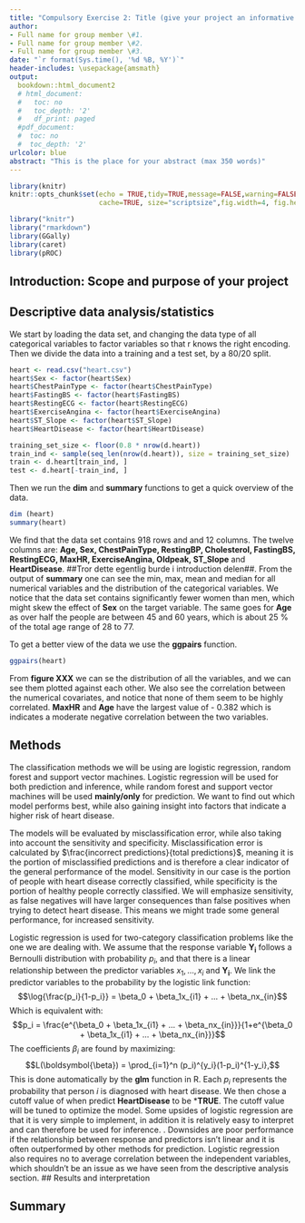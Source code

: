 ```yaml
---
title: "Compulsory Exercise 2: Title (give your project an informative title)"
author:
- Full name for group member \#1.
- Full name for group member \#2.
- Full name for group member \#3.
date: "`r format(Sys.time(), '%d %B, %Y')`"
header-includes: \usepackage{amsmath}
output: 
  bookdown::html_document2
  # html_document:
  #   toc: no
  #   toc_depth: '2'
  #   df_print: paged
  #pdf_document:
  #  toc: no
  #  toc_depth: '2'
urlcolor: blue
abstract: "This is the place for your abstract (max 350 words)"
---
```


```r
library(knitr)
knitr::opts_chunk$set(echo = TRUE,tidy=TRUE,message=FALSE,warning=FALSE,strip.white=TRUE,prompt=FALSE,
                      cache=TRUE, size="scriptsize",fig.width=4, fig.height=3,fig.align = "center")

```

```r
library("knitr")
library("rmarkdown")
library(GGally)
library(caret)
library(pROC)
```

<!--  Etc (load all packages needed). -->

## Introduction: Scope and purpose of your project



## Descriptive data analysis/statistics

We start by loading the data set, and changing the data type of all categorical variables to factor variables so that r knows the right encoding. Then we divide the data into a training and a test set, by a 80/20 split. 

```r
heart <- read.csv("heart.csv")
heart$Sex <- factor(heart$Sex)
heart$ChestPainType <- factor(heart$ChestPainType)
heart$FastingBS <- factor(heart$FastingBS)
heart$RestingECG <- factor(heart$RestingECG)
heart$ExerciseAngina <- factor(heart$ExerciseAngina)
heart$ST_Slope <- factor(heart$ST_Slope)
heart$HeartDisease <- factor(heart$HeartDisease)

training_set_size <- floor(0.8 * nrow(d.heart))
train_ind <- sample(seq_len(nrow(d.heart)), size = training_set_size)
train <- d.heart[train_ind, ]
test <- d.heart[-train_ind, ]
```

Then we run the **dim** and **summary** functions to get a quick overview of the data.

```r
dim (heart)
summary(heart)
```

We find that the data set contains 918 rows and and 12 columns. The twelve columns are: **Age, Sex, ChestPainType, RestingBP, Cholesterol, FastingBS, RestingECG, MaxHR, ExerciseAngina, Oldpeak, ST_Slope** and **HeartDisease**. ##Tror dette egentlig burde i introduction delen##. From the output of **summary** one can see the min, max, mean and median for all numerical variables and the distribution of the categorical variables. We notice that the data set contains significantly fewer women than men, which might skew the effect of **Sex** on the target variable. The same goes for **Age** as over half the people are between 45 and 60 years, which is about 25 % of the total age range of 28 to 77. 
 
To get a better view of the data we use the **ggpairs** function. 

```r
ggpairs(heart)
```
From **figure XXX** we can se the distribution of all the variables, and we can see them plotted against each other. We also see the correlation between the numerical covariates, and notice that none of them seem to be highly correlated. **MaxHR** and **Age** have the largest value of - 0.382 which is indicates a moderate negative correlation between the two variables. 

## Methods

The classification methods we will be using are logistic regression, random forest and support vector machines. Logistic regression will be used for both prediction and inference, while random forest and support vector machines will be used **mainly/only** for prediction. We want to find out which model performs best, while also gaining insight into factors that indicate a higher risk of heart disease. 

The models will be evaluated by misclassification error, while also taking into account the sensitivity and specificity. Misclassification error is calculated by $\frac{incorrect predictions}{total predictions}$, meaning it is the portion of misclassified predictions and is therefore a clear indicator of the general performance of the model. Sensitivity in our case is the portion of people with heart disease correctly classified, while specificity is the portion of healthy people correctly classified. We will emphasize sensitivity, as false negatives will have larger consequences than false positives when trying to detect heart disease. This means we might trade some general performance, for increased sensitivity.   

Logistic regression is used for two-category classification problems like the one we are dealing with. We assume that the response variable $\mathbf{Y_i}$ follows a Bernoulli distribution with probability $p_i$, and that there is a linear relationship between the predictor variables $x_1,...,x_i$ and $\mathbf{Y_i}$. We link the predictor variables to the probability by the logistic link function: $$\log{\frac{p_i}{1-p_i}} = \beta_0 + \beta_1x_{i1} + ... + \beta_nx_{in}$$
Which is equivalent with: $$p_i = \frac{e^{\beta_0 + \beta_1x_{i1} + ... + \beta_nx_{in}}}{1+e^{\beta_0 + \beta_1x_{i1} + ... + \beta_nx_{in}}}$$
The coefficients $\beta_i$ are found by maximizing: $$L(\boldsymbol{\beta}) =  \prod_{i=1}^n (p_i)^{y_i}(1-p_i)^{1-y_i},$$
This is done automatically by the **glm** function in R. Each $p_i$ represents the probability that person $i$ is diagnosed with heart disease. We then chose a cutoff value of when predict **HeartDisease** to be ***TRUE**. The cutoff value will be tuned to optimize the model. Some upsides of logistic regression are that it is very simple to implement, in addition it is relatively easy to interpret and can therefore be used for inference. . Downsides are poor performance if the relationship between response and predictors isn't linear and it is often outperformed by other methods for prediction. Logistic regression also requires no to average correlation between the independent variables, which shouldn't be an issue as we have seen from the descriptive analysis section. 
## Results and interpretation

## Summary
